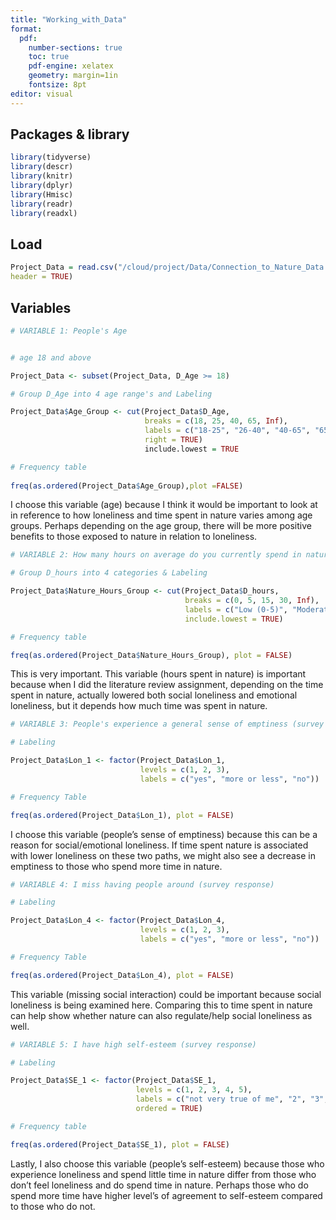 ```yaml
---
title: "Working_with_Data"
format: 
  pdf:
    number-sections: true
    toc: true
    pdf-engine: xelatex 
    geometry: margin=1in
    fontsize: 8pt
editor: visual
---
```


## Packages & library

```r
library(tidyverse)
library(descr)
library(knitr)
library(dplyr)
library(Hmisc)
library(readr)
library(readxl)
```

## Load

```r
Project_Data = read.csv("/cloud/project/Data/Connection_to_Nature_Data.csv",
header = TRUE)
```

## Variables

```r
# VARIABLE 1: People's Age


# age 18 and above

Project_Data <- subset(Project_Data, D_Age >= 18)

# Group D_Age into 4 age range's and Labeling

Project_Data$Age_Group <- cut(Project_Data$D_Age, 
                              breaks = c(18, 25, 40, 65, Inf), 
                              labels = c("18-25", "26-40", "40-65", "65+"),
                              right = TRUE)
                              include.lowest = TRUE

# Frequency table
                              
freq(as.ordered(Project_Data$Age_Group),plot =FALSE)
```

I choose this variable (age) because I think it would be important to look at in reference to how loneliness and time spent in nature varies among age groups. Perhaps depending on the age group, there will be more positive benefits to those exposed to nature in relation to loneliness.

```r
# VARIABLE 2: How many hours on average do you currently spend in nature per week? 

# Group D_hours into 4 categories & Labeling

Project_Data$Nature_Hours_Group <- cut(Project_Data$D_hours, 
                                       breaks = c(0, 5, 15, 30, Inf),
                                       labels = c("Low (0-5)", "Moderate (6-15)", "High (16-30)", "Very High (30+)"), 
                                       include.lowest = TRUE)

# Frequency table

freq(as.ordered(Project_Data$Nature_Hours_Group), plot = FALSE)
```

This is very important. This variable (hours spent in nature) is important because when I did the literature review assignment, depending on the time spent in nature, actually lowered both social loneliness and emotional loneliness, but it depends how much time was spent in nature.

```r
# VARIABLE 3: People's experience a general sense of emptiness (survey response)

# Labeling

Project_Data$Lon_1 <- factor(Project_Data$Lon_1,
                             levels = c(1, 2, 3),
                             labels = c("yes", "more or less", "no"))

# Frequency Table

freq(as.ordered(Project_Data$Lon_1), plot = FALSE)
```

I choose this variable (people's sense of emptiness) because this can be a reason for social/emotional loneliness. If time spent nature is associated with lower loneliness on these two paths, we might also see a decrease in emptiness to those who spend more time in nature.

```r
# VARIABLE 4: I miss having people around (survey response)

# Labeling

Project_Data$Lon_4 <- factor(Project_Data$Lon_4,
                             levels = c(1, 2, 3),
                             labels = c("yes", "more or less", "no"))

# Frequency Table

freq(as.ordered(Project_Data$Lon_4), plot = FALSE)
```

This variable (missing social interaction) could be important because social loneliness is being examined here. Comparing this to time spent in nature can help show whether nature can also regulate/help social loneliness as well.

```r
# VARIABLE 5: I have high self-esteem (survey response)

# Labeling

Project_Data$SE_1 <- factor(Project_Data$SE_1,
                            levels = c(1, 2, 3, 4, 5),
                            labels = c("not very true of me", "2", "3", "4", "very true of me"),
                            ordered = TRUE)

# Frequency table 

freq(as.ordered(Project_Data$SE_1), plot = FALSE)
```

Lastly, I also choose this variable (people's self-esteem) because those who experience loneliness and spend little time in nature differ from those who don't feel loneliness and do spend time in nature. Perhaps those who do spend more time have higher level's of agreement to self-esteem compared to those who do not.
